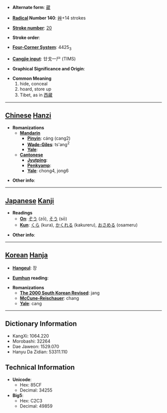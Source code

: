 * '''Alternate form''': [[蔵]]

* '''[[Wiktionary:Chinese radical index| Radical]] Number 140''': [[Wiktionary:Chinese radical index 艸|艸]]+14 strokes

* '''[[Wiktionary:Chinese total strokes index|Stroke number]]''': [[Wiktionary:Chinese total strokes index 20|20]]

* '''Stroke order''': 

* '''[[Wiktionary:Chinese four corner index|Four-Corner System]]''': 4425<sub>3</sub>

* '''[[Wiktionary:Chinese Cangjie index|Cangjie input]]''': 廿戈一尸 (TIMS)

* '''Graphical Significance and Origin''': 

* '''Common Meaning'''
*#hide, conceal
*# hoard, store up
*# Tibet, as in [[西藏]]


----

== [[Chinese]] [[Hanzi]] ==

* '''Romanizations'''
** '''[[Mandarin]]'''
*** '''[[Pinyin]]''': cáng (cang2)
*** '''[[Wade-Giles]]''': ts'ang<sup>2</sup>
*** '''[[Yale]]''': 
** '''[[Cantonese]]'''
*** '''[[Jyutping]]''':
*** '''[[Penkyamp]]''': 
*** '''[[Yale]]''': chong4, jong6

* '''Other info''': 

----

== [[Japanese]] [[Kanji]] ==

* '''Readings'''
** '''[[On]]''': [[ぞう]] (zō), [[そう]] (sō)
** '''[[Kun]]''': [[くら]] (kura), [[かくれる]] (kakureru), [[おさめる]] (osameru)

* '''Other info''':  

----

== [[Korean]] [[Hanja]] ==

* '''[[Hangeul]]''': 장

* '''[[Eumhun]] reading''': 

* '''Romanizations'''
** '''[[The 2000 South Korean Revised Romanization|The 2000 South Korean Revised]]''': jang
** '''[[McCune-Reischauer]]''': chang
** '''[[Yale]]''': cang

----

== Dictionary Information ==

* KangXi: 1064.220
* Morobashi: 32264
* Dae Jaweon: 1529.070
* Hanyu Da Zidian: 53311.110

== Technical Information ==

* '''Unicode''':
** Hex: 85CF
** Decimal: 34255
* '''Big5''':
** Hex: C2C3
** Decimal: 49859